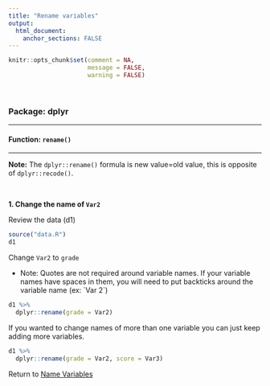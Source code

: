 ```yaml
---
title: "Rename variables"
output: 
  html_document:
    anchor_sections: FALSE
---
```


```r
knitr::opts_chunk$set(comment = NA,
                      message = FALSE,
                      warning = FALSE)
```

<br>

### Package: dplyr

---

#### Function: `rename()`

---

**Note:** The `dplyr::rename()` formula is new value=old value, this is opposite of `dplyr::recode()`.

<br>

**1\. Change the name of `Var2`**

Review the data (d1)

```r

source("data.R")
d1

```

Change `Var2` to `grade`

* Note: Quotes are not required around variable names. If your variable names have spaces in them, you will need to put backticks around the variable name (ex: \`Var 2\`)

```r

d1 %>% 
  dplyr::rename(grade = Var2)

```

If you wanted to change names of more than one variable you can just keep adding more variables.

```r

d1 %>% 
  dplyr::rename(grade = Var2, score = Var3)

```


Return to [Name Variables](https://github.com/Cghlewis/data-wrangling-functions/wiki/Name Variables)